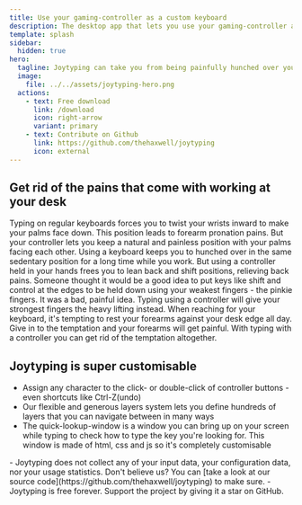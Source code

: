 ```yaml
---
title: Use your gaming-controller as a custom keyboard
description: The desktop app that lets you use your gaming-controller as a custom keyboard
template: splash
sidebar:
  hidden: true
hero:
  tagline: Joytyping can take you from being painfully hunched over your keyboard, to reclining while you control your keyboard and mouse using your gaming-controller.
  image:
    file: ../../assets/joytyping-hero.png
  actions:
    - text: Free download
      link: /download
      icon: right-arrow
      variant: primary
    - text: Contribute on Github
      link: https://github.com/thehaxwell/joytyping
      icon: external
---
```



## Get rid of the pains that come with working at your desk

<CardGrid>
	<Card title="End forearm pronation pains" icon="right-caret">
Typing on regular keyboards forces you to twist your wrists inward to make your palms face down. This position leads to forearm pronation pains. But your controller lets you keep a natural and painless position with your palms facing each other.
	</Card>
	<Card title="Bye-bye back aches" icon="right-caret">
Using a keyboard keeps you to hunched over in the same sedentary position for a long time while you work. But using a controller held in your hands frees you to lean back and shift positions, relieving back pains.
	</Card>
	<Card title="Escape pinkie pains" icon="right-caret">
Someone thought it would be a good idea to put keys like shift and control at the edges to be held down using your weakest fingers - the pinkie fingers. It was a bad, painful idea. Typing using a controller will give your strongest fingers the heavy lifting instead.
	</Card>
	<Card title="Forget forearm pains" icon="right-caret">
When reaching for your keyboard, it's tempting to rest your forearms against your desk edge all day. Give in to the temptation and your forearms will get painful. With typing with a controller you can get rid of the temptation altogether.
	</Card>
</CardGrid>

## Joytyping is super customisable
- Assign any character to the click- or double-click of controller buttons - even shortcuts like Ctrl-Z(undo)
- Our flexible and generous layers system lets you define hundreds of layers that you can navigate between in many ways
- The quick-lookup-window is a window you can bring up on your screen while typing to check how to type the key you're looking for. This window is made of html, css and js so it's completely customisable


<Card title="Joytyping is free and open source">
- Joytyping does not collect any of your input data, your configuration data, nor your usage statistics. Don't believe us? You can [take a look at our source code](https://github.com/thehaxwell/joytyping) to make sure.
- Joytyping is free forever. Support the project by giving it a star on GitHub.
</Card>

